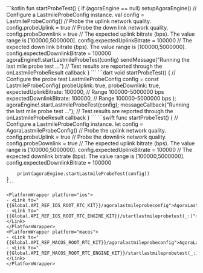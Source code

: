 <PlatformWrapper platform="android">
    ```kotlin
    fun startProbeTest() {
        if (agoraEngine == null) setupAgoraEngine()
        // Configure a LastmileProbeConfig instance.
        val config = LastmileProbeConfig()
        // Probe the uplink network quality.
        config.probeUplink = true
        // Probe the down link network quality.
        config.probeDownlink = true
        // The expected uplink bitrate (bps). The value range is [100000,5000000].
        config.expectedUplinkBitrate = 100000
        // The expected down link bitrate (bps). The value range is [100000,5000000].
        config.expectedDownlinkBitrate = 100000
        agoraEngine!!.startLastmileProbeTest(config)
        sendMessage("Running the last mile probe test ...")
        // Test results are reported through the onLastmileProbeResult callback
    }
    ```
</PlatformWrapper>
<PlatformWrapper platform="flutter">
    ```dart
    void startProbeTest() {
        // Configure the probe test
        LastmileProbeConfig config = const LastmileProbeConfig(
            probeUplink: true,
            probeDownlink: true,
            expectedUplinkBitrate: 100000,  // Range 100000-5000000 bps
            expectedDownlinkBitrate: 100000, // Range 100000-5000000 bps
        );
        agoraEngine!.startLastmileProbeTest(config);
        messageCallback("Running the last mile probe test ...");
        // Test results are reported through the onLastmileProbeResult callback
    }
    ```
</PlatformWrapper>
<PlatformWrapper platform={["ios","macos"]}>
    ```swift
    func startProbeTest() {
        // Configure a LastmileProbeConfig instance.
        let config = AgoraLastmileProbeConfig()
        // Probe the uplink network quality.
        config.probeUplink = true
        // Probe the downlink network quality.
        config.probeDownlink = true
        // The expected uplink bitrate (bps). The value range is [100000,5000000].
        config.expectedUplinkBitrate = 100000
        // The expected downlink bitrate (bps). The value range is [100000,5000000].
        config.expectedDownlinkBitrate = 100000

        print(agoraEngine.startLastmileProbeTest(config))
    }
    ```

    <PlatformWrapper platform="ios">
    - <Link to="{{Global.API_REF_IOS_ROOT_RTC_KIT}}/agoralastmileprobeconfig">AgoraLastmileProbeConfig</Link>
    - <Link to="{{Global.API_REF_IOS_ROOT_RTC_ENGINE_KIT}}/startlastmileprobetest(_:)">startLastmileProbeTest(_:)</Link>
    </PlatformWrapper>
    <PlatformWrapper platform="macos">
    - <Link to="{{Global.API_REF_MACOS_ROOT_RTC_KIT}}/agoralastmileprobeconfig">AgoraLastmileProbeConfig</Link>
    - <Link to="{{Global.API_REF_MACOS_ROOT_RTC_ENGINE_KIT}}/startlastmileprobetest(_:)">startLastmileProbeTest(_:)</Link>
    </PlatformWrapper>
</PlatformWrapper>